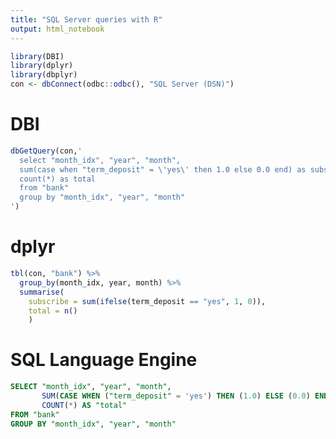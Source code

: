 ```yaml
---
title: "SQL Server queries with R"
output: html_notebook
---
```


```r
library(DBI)
library(dplyr)
library(dbplyr)
con <- dbConnect(odbc::odbc(), "SQL Server (DSN)")
```

# DBI

```r
dbGetQuery(con,'
  select "month_idx", "year", "month",
  sum(case when "term_deposit" = \'yes\' then 1.0 else 0.0 end) as subscribe,
  count(*) as total
  from "bank"
  group by "month_idx", "year", "month"
')
```

# dplyr

```r
tbl(con, "bank") %>%
  group_by(month_idx, year, month) %>%
  summarise(
    subscribe = sum(ifelse(term_deposit == "yes", 1, 0)),
    total = n()
    )
```

# SQL Language Engine

```sql
SELECT "month_idx", "year", "month", 
       SUM(CASE WHEN ("term_deposit" = 'yes') THEN (1.0) ELSE (0.0) END) AS "subscribe",
       COUNT(*) AS "total"
FROM "bank" 
GROUP BY "month_idx", "year", "month"
```










